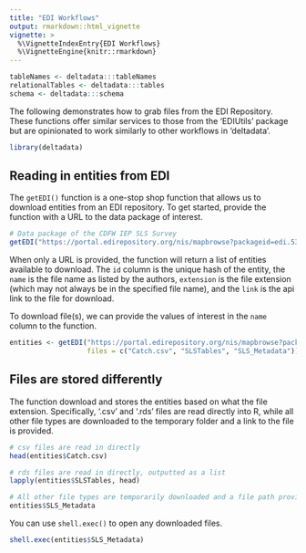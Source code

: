 ```yaml
---
title: "EDI Workflows"
output: rmarkdown::html_vignette
vignette: >
  %\VignetteIndexEntry{EDI Workflows}
  %\VignetteEngine{knitr::rmarkdown}
---
```


```r
tableNames <- deltadata:::tableNames
relationalTables <- deltadata:::tables
schema <- deltadata:::schema
```

The following demonstrates how to grab files from the EDI Repository. These functions offer similar services to those from the 'EDIUtils' package but are opinionated to work similarly to other workflows in 'deltadata'.

```r
library(deltadata)
```

## Reading in entities from EDI

The `getEDI()` function is a one-stop shop function that allows us to download entities from an EDI repository. To get started, provide the function with a URL to the data package of interest.

```r
# Data package of the CDFW IEP SLS Survey
getEDI("https://portal.edirepository.org/nis/mapbrowse?packageid=edi.534.9")
```

When only a URL is provided, the function will return a list of entities available to download. The `id` column is the unique hash of the entity, the `name` is the file name as listed by the authors, `extension` is the file extension (which may not always be in the specified file name), and the `link` is the api link to the file for download. 

To download file(s), we can provide the values of interest in the `name` column to the function.

```r
entities <- getEDI("https://portal.edirepository.org/nis/mapbrowse?packageid=edi.534.9", 
                   files = c("Catch.csv", "SLSTables", "SLS_Metadata"))
```

## Files are stored differently

The function download and stores the entities based on what the file extension. Specifically, '.csv' and '.rds' files are read directly into R, while all other file types are downloaded to the temporary folder and a link to the file is provided. 

```r
# csv files are read in directly
head(entities$Catch.csv)
```

```r
# rds files are read in directly, outputted as a list
lapply(entities$SLSTables, head)
```

```r
# All other file types are temporarily downloaded and a file path provided
entities$SLS_Metadata
```

You can use `shell.exec()` to open any downloaded files.

```r
shell.exec(entities$SLS_Metadata)
```

